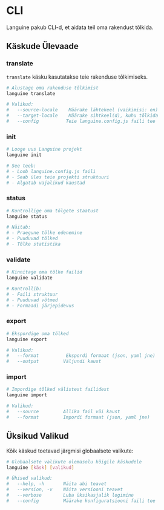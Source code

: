 # CLI

Languine pakub CLI-d, et aidata teil oma rakendust tõlkida.

## Käskude Ülevaade

### translate

`translate` käsku kasutatakse teie rakenduse tõlkimiseks.

```bash title="Terminal"
# Alustage oma rakenduse tõlkimist
languine translate

# Valikud:
#   --source-locale    Määrake lähtekeel (vaikimisi: en)
#   --target-locale    Määrake sihtkeel(d), kuhu tõlkida
#   --config          Teie languine.config.js faili tee
```

### init

```bash title="Terminal"
# Looge uus Languine projekt
languine init

# See teeb:
# - Loob languine.config.js faili
# - Seab üles teie projekti struktuuri
# - Algatab vajalikud kaustad
```

### status

```bash title="Terminal"
# Kontrollige oma tõlgete staatust
languine status

# Näitab:
# - Praegune tõlke edenemine
# - Puuduvad tõlked
# - Tõlke statistika
```

### validate

```bash title="Terminal"
# Kinnitage oma tõlke failid
languine validate

# Kontrollib:
# - Faili struktuur
# - Puuduvad võtmed
# - Formaadi järjepidevus
```

### export

```bash title="Terminal"
# Ekspordige oma tõlked
languine export

# Valikud:
#   --format          Ekspordi formaat (json, yaml jne)
#   --output         Väljundi kaust
```

### import

```bash title="Terminal"
# Impordige tõlked välistest failidest
languine import

# Valikud:
#   --source         Allika fail või kaust
#   --format         Impordi formaat (json, yaml jne)
```

## Üksikud Valikud

Kõik käskud toetavad järgmisi globaalsete valikute:

```bash title="Terminal"
# Globaalsete valikute olemasolu kõigile käskudele
languine [käsk] [valikud]

# Ühised valikud:
#   --help, -h       Näita abi teavet
#   --version, -v    Näita versiooni teavet
#   --verbose        Luba üksikasjalik logimine
#   --config         Määrake konfiguratsiooni faili tee
```

